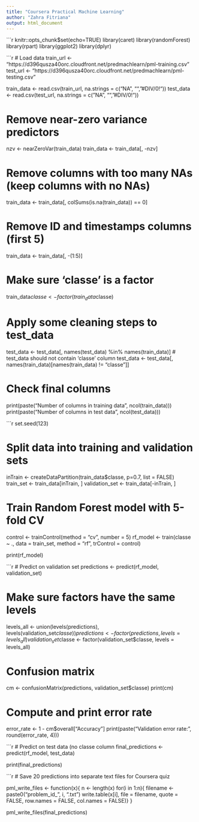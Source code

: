 ```yaml
---
title: "Coursera Practical Machine Learning"
author: "Zahra Fitriana"
output: html_document
---
```


```r
knitr::opts_chunk$set(echo=TRUE)
library(caret)
library(randomForest)
library(rpart)
library(ggplot2)
library(dplyr)

```r
# Load data
train_url <- "https://d396qusza40orc.cloudfront.net/predmachlearn/pml-training.csv"
test_url <- "https://d396qusza40orc.cloudfront.net/predmachlearn/pml-testing.csv"

train_data <- read.csv(train_url, na.strings = c("NA", "", "#DIV/0!"))
test_data <- read.csv(test_url, na.strings = c("NA", "", "#DIV/0!"))

# Remove near-zero variance predictors
nzv <- nearZeroVar(train_data)
train_data <- train_data[, -nzv]

# Remove columns with too many NAs (keep columns with no NAs)
train_data <- train_data[, colSums(is.na(train_data)) == 0]

# Remove ID and timestamps columns (first 5)
train_data <- train_data[, -(1:5)]

# Make sure 'classe' is a factor
train_data$classe <- factor(train_data$classe)

# Apply some cleaning steps to test_data
test_data <- test_data[, names(test_data) %in% names(train_data)]
# test_data should not contain 'classe' column
test_data <- test_data[, names(train_data)[names(train_data) != "classe"]]

# Check final columns
print(paste("Number of columns in training data", ncol(train_data)))
print(paste("Number of columns in test data", ncol(test_data)))

```r
set.seed(123)

# Split data into training and validation sets
inTrain <- createDataPartition(train_data$classe, p=0.7, list = FALSE)
train_set <- train_data[inTrain, ]
validation_set <- train_data[-inTrain, ]

# Train Random Forest model with 5-fold CV
control <- trainControl(method = "cv", number = 5)
rf_model <- train(classe ~ ., data = train_set, method = "rf", trControl = control)

print(rf_model)

```r
# Predict on validation set
predictions <- predict(rf_model, validation_set)

# Make sure factors have the same levels
levels_all <- union(levels(predictions), levels(validation_set$classe))
predictions <- factor(predictions, levels = levels_all)
validation_set$classe <- factor(validation_set$classe, levels = levels_all)

# Confusion matrix
cm <- confusionMatrix(predictions, validation_set$classe)
print(cm)

# Compute and print error rate
error_rate <- 1 - cm$overall["Accuracy"]
print(paste("Validation error rate:", round(error_rate, 4)))

```r
# Predict on test data (no classe column
final_predictions <- predict(rf_model, test_data)

print(final_predictions)

```r
# Save 20 predictions into separate text files for Coursera quiz

pml_write_files <- function(x){
  n <- length(x)
  for(i in 1:n){
    filename <- paste0("problem_id_", i, ".txt")
    write.table(x[i], file = filename, quote = FALSE, row.names = FALSE, col.names = FALSE)}
}

pml_write_files(final_predictions)